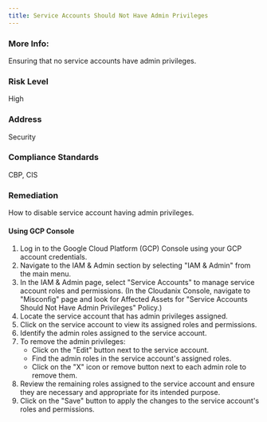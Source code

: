 ```yaml
---
title: Service Accounts Should Not Have Admin Privileges
---
```


### More Info:

Ensuring that no service accounts have admin privileges.

### Risk Level

High

### Address

Security

### Compliance Standards

CBP, CIS

### Remediation

How to disable service account having admin privileges.

#### Using GCP Console

1. Log in to the Google Cloud Platform (GCP) Console using your GCP account credentials.
2. Navigate to the IAM & Admin section by selecting "IAM & Admin" from the main menu.
3. In the IAM & Admin page, select "Service Accounts" to manage service account roles and permissions.
   (In the Cloudanix Console, navigate to "Misconfig" page and look for Affected Assets for "Service Accounts Should Not Have Admin Privileges" Policy.)
4. Locate the service account that has admin privileges assigned.
5. Click on the service account to view its assigned roles and permissions.
6. Identify the admin roles assigned to the service account.
7. To remove the admin privileges:
   - Click on the "Edit" button next to the service account.
   - Find the admin roles in the service account's assigned roles.
   - Click on the "X" icon or remove button next to each admin role to remove them.
8. Review the remaining roles assigned to the service account and ensure they are necessary and appropriate for its intended purpose.
9. Click on the "Save" button to apply the changes to the service account's roles and permissions.